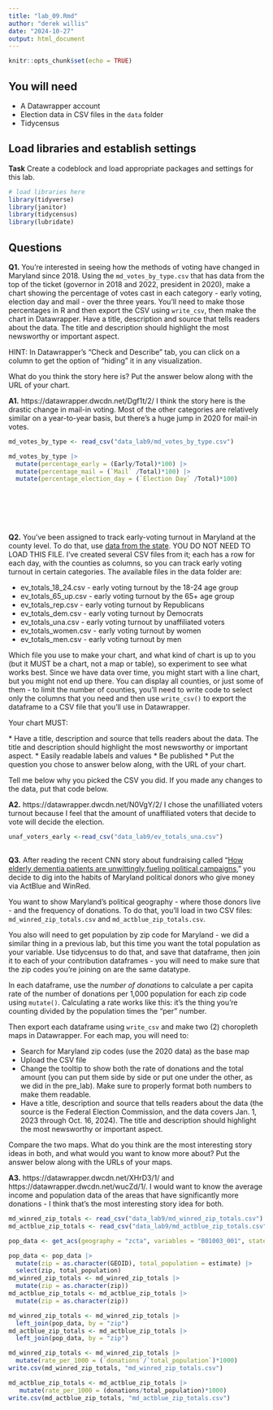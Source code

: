 ```yaml
---
title: "lab_09.Rmd"
author: "derek willis"
date: "2024-10-27"
output: html_document
---
```


```r
knitr::opts_chunk$set(echo = TRUE)
```

## You will need

-   A Datawrapper account
-   Election data in CSV files in the `data` folder
-   Tidycensus

## Load libraries and establish settings

**Task** Create a codeblock and load appropriate packages and settings for this lab.

```r
# load libraries here
library(tidyverse)
library(janitor)
library(tidycensus)
library(lubridate)

```

## Questions

**Q1.** You're interested in seeing how the methods of voting have changed in Maryland since 2018. Using the `md_votes_by_type.csv` that has data from the top of the ticket (governor in 2018 and 2022, president in 2020), make a chart showing the percentage of votes cast in each category - early voting, election day and mail - over the three years. You'll need to make those percentages in R and then export the CSV using `write_csv`, then make the chart in Datawrapper. Have a title, description and source that tells readers about the data. The title and description should highlight the most newsworthy or important aspect.

HINT: In Datawrapper's "Check and Describe" tab, you can click on a column to get the option of "hiding" it in any visualization.

What do you think the story here is? Put the answer below along with the URL of your chart.

**A1.** https://datawrapper.dwcdn.net/Dgf1t/2/ I think the story here is the drastic change in mail-in voting. Most of the other categories are relatively similar on a year-to-year basis, but there's a huge jump in 2020 for mail-in votes. 

```r
md_votes_by_type <- read_csv("data_lab9/md_votes_by_type.csv")

md_votes_by_type |>
  mutate(percentage_early = (Early/Total)*100) |>
  mutate(percentage_mail = (`Mail` /Total)*100) |>
  mutate(percentage_election_day = (`Election Day` /Total)*100) 








```

**Q2.** You've been assigned to track early-voting turnout in Maryland at the county level. To do that, use [data from the state](https://elections.maryland.gov/press_room/2024_stats/PG24/EarlyVoting%20RAW%20data.csv). YOU DO NOT NEED TO LOAD THIS FILE. I've created several CSV files from it; each has a row for each day, with the counties as columns, so you can track early voting turnout in certain categories. The available files in the data folder are:

* ev_totals_18_24.csv - early voting turnout by the 18-24 age group
* ev_totals_65_up.csv - early voting turnout by the 65+ age group
* ev_totals_rep.csv - early voting turnout by Republicans
* ev_totals_dem.csv - early voting turnout by Democrats
* ev_totals_una.csv - early voting turnout by unaffiliated voters
* ev_totals_women.csv - early voting turnout by women
* ev_totals_men.csv - early voting turnout by men

Which file you use to make your chart, and what kind of chart is up to you (but it MUST be a chart, not a map or table), so experiment to see what works best. Since we have data over time, you might start with a line chart, but you might not end up there. You can display all counties, or just some of them - to limit the number of counties, you'll need to write code to select only the columns that you need and then use `write_csv()` to export the dataframe to a CSV file that you'll use in Datawrapper.

Your chart MUST: 

\* Have a title, description and source that tells readers about the data. The title and description should highlight the most newsworthy or important aspect. 
\* Easily readable labels and values 
\* Be published
\* Put the question you chose to answer below along, with the URL of your chart.

Tell me below why you picked the CSV you did. If you made any changes to the data, put that code below.

**A2.** 
https://datawrapper.dwcdn.net/N0VgY/2/ I chose the unafilliated voters turnout because I feel that the amount of unaffiliated voters that decide to vote will decide the election.  
```r
unaf_voters_early <-read_csv("data_lab9/ev_totals_una.csv") 
  
```

**Q3.** After reading the recent CNN story about fundraising called "[How elderly dementia patients are unwittingly fueling political campaigns](https://www.cnn.com/interactive/2024/10/politics/political-fundraising-elderly-election-invs-dg/)," you decide to dig into the habits of Maryland political donors who give money via ActBlue and WinRed.

You want to show Maryland's political geography - where those donors live - and the frequency of donations. To do that, you'll load in two CSV files: `md_winred_zip_totals.csv` and `md_actblue_zip_totals.csv`.

You also will need to get population by zip code for Maryland - we did a similar thing in a previous lab, but this time you want the total population as your variable. Use tidycensus to do that, and save that dataframe, then join it to each of your contribution dataframes - you will need to make sure that the zip codes you're joining on are the same datatype.

In each dataframe, use the _number of donations_ to calculate a per capita rate of the number of donations per 1,000 population for each zip code using `mutate()`. Calculating a rate works like this: it's the thing you're counting divided by the population times the "per" number.

Then export each dataframe using `write_csv` and make two (2) choropleth maps in Datawrapper. For each map, you will need to:

-   Search for Maryland zip codes (use the 2020 data) as the base map
-   Upload the CSV file
-   Change the tooltip to show both the rate of donations and the total amount (you can put them side by side or put one under the other, as we did in the pre_lab). Make sure to properly format both numbers to make them readable.
-   Have a title, description and source that tells readers about the data (the source is the Federal Election Commission, and the data covers Jan. 1, 2023 through Oct. 16, 2024). The title and description should highlight the most newsworthy or important aspect.

Compare the two maps. What do you think are the most interesting story ideas in both, and what would you want to know more about? Put the answer below along with the URLs of your maps.

**A3.** https://datawrapper.dwcdn.net/XHrD3/1/ and https://datawrapper.dwcdn.net/wucZd/1/. I would want to know the average income and population data of the areas that have significantly more donations - I think that's the most interesting story idea for both. 

```r
md_winred_zip_totals <- read_csv("data_lab9/md_winred_zip_totals.csv")
md_actblue_zip_totals <- read_csv("data_lab9/md_actblue_zip_totals.csv") 
``` 

```r
pop_data <- get_acs(geography = "zcta", variables = "B01003_001", state = "MD", year = 2019, survey = "acs5")
```
```r
pop_data <- pop_data |>   
  mutate(zip = as.character(GEOID), total_population = estimate) |>   
  select(zip, total_population)
md_winred_zip_totals <- md_winred_zip_totals |>   
  mutate(zip = as.character(zip))
md_actblue_zip_totals <- md_actblue_zip_totals |>  
  mutate(zip = as.character(zip))
```

```r
md_winred_zip_totals <- md_winred_zip_totals |>   
  left_join(pop_data, by = "zip")   
md_actblue_zip_totals <- md_actblue_zip_totals |>   
  left_join(pop_data, by = "zip")
```

```r
md_winred_zip_totals <- md_winred_zip_totals |>
  mutate(rate_per_1000 = (`donations`/`total_population`)*1000) 
write.csv(md_winred_zip_totals, "md_winred_zip_totals.csv")
```
```r
md_actblue_zip_totals <- md_actblue_zip_totals |>
   mutate(rate_per_1000 = (donations/total_population)*1000)
write.csv(md_actblue_zip_totals, "md_actblue_zip_totals.csv") 

```
